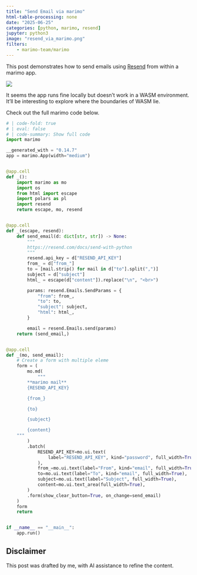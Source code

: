 ```yaml
---
title: "Send Email via marimo"
html-table-processing: none
date: "2025-06-25"
categories: [python, marimo, resend]
jupyter: python3
image: "resend_via_marimo.png"
filters:
    - marimo-team/marimo
---
```


This post demonstrates how to send emails using [Resend](https://resend.com/) from within a marimo app.

![](resend_via_marimo.png){fig-align="center" fig-alt="Resend via marimo"}

It seems the app runs fine locally but doesn't work in a WASM environment. It’ll be interesting to explore where the boundaries of WASM lie.

Check out the full marimo code below.
```python
# | code-fold: true
# | eval: false
# | code-summary: Show full code
import marimo

__generated_with = "0.14.7"
app = marimo.App(width="medium")


@app.cell
def _():
    import marimo as mo
    import os
    from html import escape
    import polars as pl
    import resend
    return escape, mo, resend


@app.cell
def _(escape, resend):
    def send_email(d: dict[str, str]) -> None:
        """
        https://resend.com/docs/send-with-python
        """
        resend.api_key = d["RESEND_API_KEY"]
        from_ = d["from_"]
        to = [mail.strip() for mail in d["to"].split(",")]
        subject = d["subject"]
        html_ = escape(d["content"]).replace("\n", "<br>")

        params: resend.Emails.SendParams = {
            "from": from_,
            "to": to,
            "subject": subject,
            "html": html_,
        }

        email = resend.Emails.send(params)
    return (send_email,)


@app.cell
def _(mo, send_email):
    # Create a form with multiple eleme
    form = (
        mo.md(
            """
        **marimo mail**
        {RESEND_API_KEY}

        {from_}

        {to}

        {subject}

        {content}
    """
        )
        .batch(
            RESEND_API_KEY=mo.ui.text(
                label="RESEND_API_KEY", kind="password", full_width=True
            ),
            from_=mo.ui.text(label="From", kind="email", full_width=True),
            to=mo.ui.text(label="To", kind="email", full_width=True),
            subject=mo.ui.text(label="Subject", full_width=True),
            content=mo.ui.text_area(full_width=True),
        )
        .form(show_clear_button=True, on_change=send_email)
    )
    form
    return


if __name__ == "__main__":
    app.run()
```

::: {.callout-warning}
# Disclaimer
This post was drafted by me, with AI assistance to refine the content.
::: 
